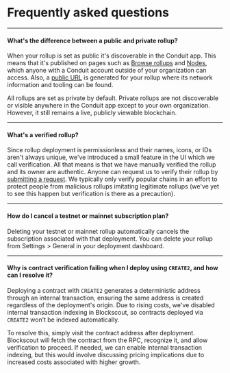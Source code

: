 # Frequently asked questions

---

#### What's the difference between a public and private rollup?

When your rollup is set as public it's discoverable in the Conduit app. This means that it's published on pages such as [Browse rollups](https://app.conduit.xyz/browse-networks) and [Nodes](https://app.conduit.xyz/nodes), which anyone with a Conduit account outside of your organization can access. Also, a [public URL](https://app.conduit.xyz/published/view/zora-mainnet-0) is generated for your rollup where its network information and tooling can be found.

All rollups are set as private by default. Private rollups are not discoverable or visible anywhere in the Conduit app except to your own organization. However, it still remains a live, publicly viewable blockchain.

---

#### What's a verified rollup?

Since rollup deployment is permissionless and their names, icons, or IDs aren't always unique, we've introduced a small feature in the UI which we call verification. All that means is that we have manually verified the rollup and its owner are authentic. Anyone can request us to verify their rollup by [submitting a request](https://conduitxyz.typeform.com/to/UYTp17YT). We typically only verify popular chains in an effort to protect people from malicious rollups imitating legitimate rollups (we've yet to see this happen but verification is there as a precaution).

---

#### How do I cancel a testnet or mainnet subscription plan?

Deleting your testnet or mainnet rollup automatically cancels the subscription associated with that deployment. You can delete your rollup from Settings > General in your deployment dashboard.

---

#### Why is contract verification failing when I deploy using `CREATE2`, and how can I resolve it?

Deploying a contract with `CREATE2` generates a deterministic address through an internal transaction, ensuring the same address is created regardless of the deployment's origin. Due to rising costs, we've disabled internal transaction indexing in Blockscout, so contracts deployed via `CREATE2` won’t be indexed automatically.

To resolve this, simply visit the contract address after deployment. Blockscout will fetch the contract from the RPC, recognize it, and allow verification to proceed. If needed, we can enable internal transaction indexing, but this would involve discussing pricing implications due to increased costs associated with higher growth.


